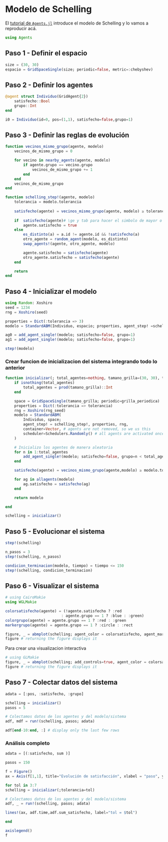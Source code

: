 # Modelo de Schelling

El [tutorial de `Agents.jl`](https://juliadynamics.github.io/Agents.jl/stable/tutorial/)  introduce el modelo de Schelling y lo vamos a reproducir acá.

```julia
using Agents
```

## Paso 1 - Definir el espacio

```julia
size = (30, 30)
espacio = GridSpaceSingle(size; periodic=false, metric=:chebyshev)
```

## Paso 2 - Definir los agentes

```julia
@agent struct Individuo(GridAgent{2})
    satisfecho::Bool
    grupo::Int
end
```

```julia
i0 = Individuo(id=0, pos=(1,1), satisfecho=false,grupo=1)
```

## Paso 3 - Definir las reglas de evolución

```julia
function vecinos_mismo_grupo(agente, modelo)
    vecinos_de_mismo_grupo = 0

    for vecino in nearby_agents(agente, modelo)
        if agente.grupo == vecino.grupo
            vecinos_de_mismo_grupo += 1
        end
    end
    vecinos_de_mismo_grupo
end

function schelling_step!(agente, modelo)
    tolerancia = modelo.tolerancia
    
    satisfecho(agente) = vecinos_mismo_grupo(agente, modelo) ≥ tolerancia
    
    if  satisfecho(agente)# \ge y tab para hacer el simbolo de mayor o igual
        agente.satisfecho = true
    else
        es_distinto(a) = a.id != agente.id && !satisfecho(a)
        otro_agente = random_agent(modelo, es_distinto)
        swap_agents!(agente, otro_agente, modelo)

        agente.satisfecho = satisfecho(agente)
        otro_agente.satisfecho = satisfecho(agente)
    end

    return
end
```

## Paso 4 - Inicializar el modelo

```julia
using Random: Xoshiro
seed = 1234
rng = Xoshiro(seed)
```

```julia
properties = Dict(:tolerancia => 3)
modelo = StandardABM(Individuo, espacio; properties, agent_step! =schelling_step!, rng)
```

```julia
ag0 = add_agent_single!(modelo; satisfecho=false, grupo=1)
ag1 = add_agent_single!(modelo; satisfecho=false, grupo=1)

```

```julia
step!(modelo)
```

### Crear funcion de inicializacion del sistema integrando todo lo anterior

```julia
function inicializar(; total_agentes=nothing, tamano_grilla=(30, 30), tolerancia=3, rng_seed=123, grilla_periodica=true)
    if isnothing(total_agentes)
        total_agentes = prod(tamano_grilla)::Int
    end

    space = GridSpaceSingle(tamano_grilla; periodic=grilla_periodica)
    properties = Dict(:tolerancia => tolerancia)
    rng = Xoshiro(rng_seed)
    modelo = StandardABM(
        Individuo, space;
        agent_step! = schelling_step!, properties, rng,
        container=Vector, # agents are not removed, so we us this
        scheduler=Schedulers.Randomly() # all agents are activated once at random
    )

    # Inicializo los agentes de manera aleatoria
    for n in 1:total_agentes
        add_agent_single!(modelo; satisfecho=false, grupo=n < total_agentes / 2 ? 1 : 2)
    end

    satisfecho(agente) = vecinos_mismo_grupo(agente,modelo) ≥ modelo.tolerancia

    for ag in allagents(modelo)
        ag.satisfecho = satisfecho(ag)
    end

    return modelo

end

schelling = inicializar()

```

## Paso 5 - Evolucionar el sistema

```julia
step!(schelling)
```


```julia
n_pasos = 3
step!(schelling, n_pasos)
```

```julia
condicion_terminacion(modelo, tiempo) = tiempo <= 150
step!(schelling, condicion_terminacion)
```

## Paso 6 - Visualizar el sistema

```julia
# using CairoMakie
using WGLMakie
```


```julia
colorsatisfecho(agente) = (!agente.satisfecho ? :red
                         : agente.grupo == 1 ? :blue : :green)
colorgrupo(agente) = agente.grupo == 1 ? :red : :green
markergrupo(agente) = agente.grupo == 1 ? :circle : :rect
```

```julia
figure, _ = abmplot(schelling; agent_color = colorsatisfecho, agent_marker = markergrupo, as = 10)
figure # returning the figure displays it
```

Para crear una visualizacion interactiva
```julia
# using GLMakie
figure, _ = abmplot(schelling; add_controls=true, agent_color = colorsatisfecho, agent_marker = markergrupo, as = 10)
figure # returning the figure displays it
```

## Paso 7 - Colectar datos del sistema

```julia
adata = [:pos, :satisfecho, :grupo]

schelling = inicializar()
pasos = 5

# Colectamos datos de los agentes y del modelo/sistema
adf, mdf = run!(schelling, pasos; adata) 

adf[end-10:end, :] # display only the last few rows
```

###  Análisis completo

```julia
adata = [(:satisfecho, sum )]

pasos = 150

f = Figure()
ax = Axis(f[1,1], title="Evolución de satisfacción", xlabel = "paso", ylabel = "Cantidad de agentes satisfechos")

for tol in 3:7
schelling = inicializar(;tolerancia=tol)

# Colectamos datos de los agentes y del modelo/sistema
adf, _ = run!(schelling, pasos; adata) 

lines!(ax, adf.time,adf.sum_satisfecho, label="tol = $tol")

end 

axislegend()
f
```
